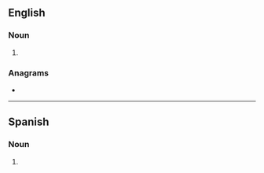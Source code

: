 ==English==

===Noun===
{{head|en|noun form}}

# {{plural of|botnet|lang=en}}

===Anagrams===
* {{anagrams|en|a=benostt|Bettons}}

----

==Spanish==

===Noun===
{{head|es|noun form|g=m-p}}

# {{plural of|botnet|lang=es}}